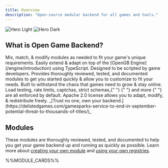 ```yaml
---
title: Overview
description: "Open-source modular backend for all games and tools."
---
```



<img
  className="block dark:hidden"
  src="/images/hero-light.png"
  alt="Hero Light"
/>
<img
  className="hidden dark:block"
  src="/images/hero-dark.png"
  alt="Hero Dark"
/>

## What is Open Game Backend?

<CardGroup>
  <Card icon="cubes" title="Modular">
    Mix, match, & modify modules as needed to fit your game's unique
    requirements.
  </Card>
  <Card icon="function" title="Script like a game engine">
    Easily extend & adapt on top of the [OpenGB
    Engine](/engine/introduction) using TypeScript. Designed to be scripted by game developers.
  </Card>
  <Card icon="battery-full" title="Batteries included">
    Provides thoroughly reviewed, tested, and documented modules to get you
    started quickly & allow you to customize to fit your needs.
  </Card>
  <Card icon="jet-fighter" title="Secure, load-tested, & resilient">
    Built to withstand the chaos that games need to grow & stay online. Load
    testing, rate limits, captchas, strict schemas,{" "}
    <Tooltip tip="...documentation, secrets management, auto-scaling, and backups">
      {" "}
      and more
    </Tooltip>{" "}
    are all enforced by default.
  </Card>
  <Card icon="door-open" title="Open-source & permissively licensed">
    Apache 2.0 license allows you to adapt, modify, & redistribute freely.
    _[Trust no one, own your
    backend.](https://delistedgames.com/gamesparks-service-to-end-in-september-potential-threat-to-thousands-of-titles/)_
  </Card>
  <Card
    icon="arrow-right"
    title="Get Started"
    href="/concepts/quickstart"
  ></Card>
</CardGroup>

## Modules

These modules are thoroughly reviewed, tested, and documented to help you get your game backend up and running as quickly as possible. Learn more about [creating your own module](/build/introduction) and [using your own registries](/concepts/registries).

<CardGroup cols={2}>
  <Card title="Build your own" icon="plus" href="/build/introduction" />
  %%MODULE_CARDS%%
</CardGroup>
